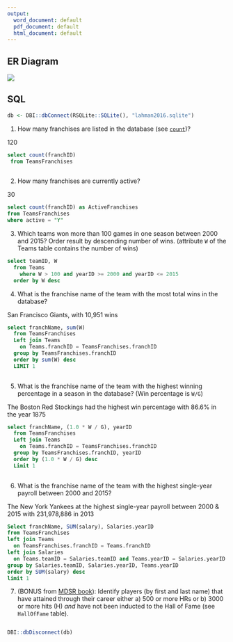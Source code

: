 ---
output:
  word_document: default
  pdf_document: default
  html_document: default
---
## ER Diagram


![](/Users/Ray/Pictures/ERD_baseball.JPG)

## SQL

```{r setupdb, include=FALSE}

db <- DBI::dbConnect(RSQLite::SQLite(), "lahman2016.sqlite")
```



1) How many franchises are listed in the database (see [`count`](https://sqlite.org/lang_aggfunc.html#count))?

120

```{sql q1, connection=db, eval=TRUE}

select count(franchID)
 from TeamsFranchises
 
```

2) How many franchises are currently active?

30

```{sql q2, connection=db, eval=TRUE}
select count(franchID) as ActiveFranchises
from TeamsFranchises
where active = "Y"
```

3) Which teams won more than 100 games in one season between 2000 and 2015? Order result by descending number of wins. (attribute `W` of the Teams table contains the number of wins)

```{sql q3, connection=db, eval=TRUE}

select teamID, W
  from Teams
    where W > 100 and yearID >= 2000 and yearID <= 2015
  order by W desc
```


4) What is the franchise name of the team with the most total wins in the database?

San Francisco Giants, with 10,951 wins

```{sql q4, connection=db, eval=TRUE}


select franchName, sum(W)
  from TeamsFranchises
  Left join Teams
    on Teams.franchID = TeamsFranchises.franchID
  group by TeamsFranchises.franchID
  order by sum(W) desc
  LIMIT 1
  
```

5) What is the franchise name of the team with the highest winning percentage in a season in the database? (Win percentage is `W/G`)

The Boston Red Stockings had the highest win percentage with 86.6% in the year 1875

```{sql q5, connection=db, eval=TRUE}
select franchName, (1.0 * W / G), yearID
  from TeamsFranchises
  Left join Teams
    on Teams.franchID = TeamsFranchises.franchID
  group by TeamsFranchises.franchID, yearID
  order by (1.0 * W / G) desc
  Limit 1
  

```

6) What is the franchise name of the team with the highest single-year payroll between 2000 and 2015?

The New York Yankees at the highest single-year payroll between 2000 & 2015
with 231,978,886 in 2013

```{sql q6, connection=db, eval=TRUE}
Select franchName, SUM(salary), Salaries.yearID
from TeamsFranchises
left join Teams 
  on TeamsFranchises.franchID = Teams.franchID
left join Salaries
  on Teams.teamID = Salaries.teamID and Teams.yearID = Salaries.yearID
group by Salaries.teamID, Salaries.yearID, Teams.yearID
order by SUM(salary) desc
limit 1

```

7) (BONUS from [MDSR book](https://mdsr-book.github.io/)): Identify players (by first and last name) that have attained through their career either a) 500 or more HRs or b) 3000 or more hits (H) _and_ have not been inducted to the Hall of Fame (see `HallOfFame` table).

```{sql q7, connection=db, eval=FALSE}
```

```{r disconnectdb, include=FALSE}
DBI::dbDisconnect(db)
```

